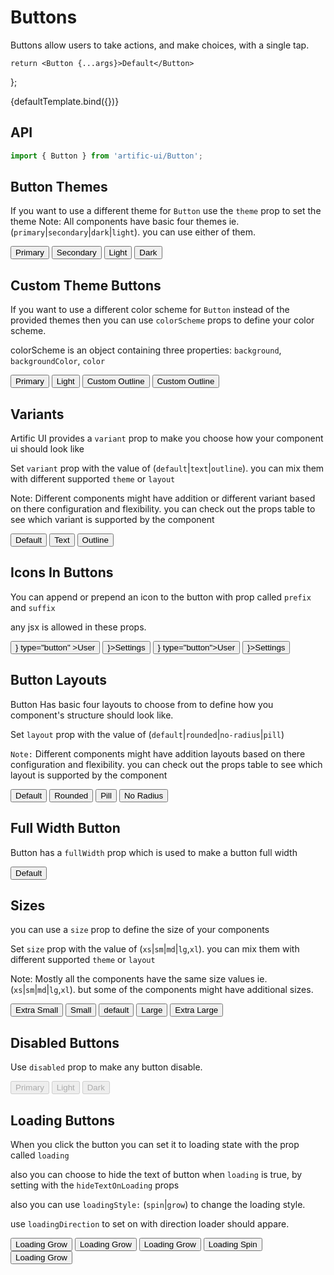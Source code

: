 

# Buttons

Buttons allow users to take actions, and make choices, with a single tap.

	return <Button {...args}>Default</Button>
};

<div>
	<div>{defaultTemplate.bind({})}</div>
</div>

## API

```jsx
import { Button } from 'artific-ui/Button';
```


## Button Themes

If you want to use a different theme for `Button` use the `theme` prop to set the theme
Note: All components have basic four themes ie. (`primary`|`secondary`|`dark`|`light`). you can use either of them.

<div>
	<div>
		<Space>
			<Button theme="primary" type="button">Primary</Button>
			<Button theme="secondary" type="button">Secondary</Button>
			<Button theme="light" type="button">Light</Button>
			<Button theme="dark" type="button">Dark</Button>
		</Space>
	</div>
</div>

## Custom Theme Buttons

If you want to use a different color scheme for `Button` instead of the provided themes then you can use
`colorScheme` props to define your color scheme.

colorScheme is an object containing three properties: `background`, `backgroundColor`, `color`

<div>
	<div name="Custom theme buttons">
		<Space>
			<Button colorScheme={{
				background: 'linear-gradient(45deg, #e736f4, #673ab7)',
				backgroundColor: '#e736f4',
				color: 'white',
			}} type="button">Primary</Button>
			<Button colorScheme={{
				background: 'red',
				color: 'white',
			}} theme="light" type="button">Light</Button>
			<Button colorScheme={{
				background: 'linear-gradient(45deg, #e736f4, #673ab7)',
				backgroundColor: '#e736f4',
				color: 'white',
			}} variant="outline" type="button">Custom Outline</Button>
			<Button colorScheme={{
				background: 'red',
				color: 'white',
			}} variant="outline" theme="light" type="button">Custom Outline</Button>
		</Space>
	</div>
</div>

## Variants

Artific UI provides a `variant` prop to make you choose how your component ui should look like

Set `variant` prop with the value of (`default`|`text`|`outline`). you can mix them with different supported `theme` or `layout`

Note: Different components might have addition or different variant based on there configuration and flexibility.
you can check out the props table to see which variant is supported by the component

<div>
	<div name="Variants">
		<Space>
			<Button variant="default" type="button">Default</Button>
			<Button variant="text" type="button">Text</Button>
			<Button variant="outline" type="button">Outline</Button>
		</Space>
	</div>
</div>

## Icons In Buttons

You can append or prepend an icon to the button with prop called `prefix` and `suffix`

any jsx is allowed in these props.

<div>
	<div>
		<Space>
			<Button
				prefix={<i className='bx bxs-user-circle'></i>}
				type="button"
			>User</Button>
			<Button theme="light" type="button" suffix={<i className='bx bx-cog'></i>}>Settings</Button>
			<Button theme="dark"
					prefix={
						<img src="https://www.freepnglogos.com/uploads/logo-outlook/transparent-outlook-icon-2.png"/>}
					type="button">User</Button>
			<Button theme="light" type="button"
					suffix={<img
						src="https://www.freepnglogos.com/uploads/logo-outlook/transparent-outlook-icon-2.png"/>}>Settings</Button>
		</Space>
	</div>
</div>

## Button Layouts

Button Has basic four layouts to choose from to define how you component's structure should look like.

Set `layout` prop with the value of (`default`|`rounded`|`no-radius`|`pill`)

`Note:` Different components might have addition layouts based on there configuration and flexibility. you can check out the props table to see which layout is supported by the component

<div>
	<div name="Button Layouts">
		<Space>
			<Button layout="default" type="button">Default</Button>
			<Button layout="rounded" type="button">Rounded</Button>
			<Button layout="pill" type="button">Pill</Button>
			<Button layout="no-radius" type="button">No Radius</Button>
		</Space>
	</div>
</div>

## Full Width Button

Button has a `fullWidth` prop which is used to make a button full width

<div>
	<div name="Full Width Button">
		<Button fullwidth type="button">Default</Button>
	</div>
</div>

## Sizes

you can use a `size` prop to define the size of your components

Set `size` prop with the value of (`xs`|`sm`|`md`|`lg`,`xl`). you can mix them with different supported `theme` or `layout`

Note: Mostly all the components have the same size values ie.(`xs`|`sm`|`md`|`lg`,`xl`). but some of the components might have additional sizes.

<div>
	<div name="Sizes">
		<Space>
			<Button size="xs" type="button">Extra Small</Button>
			<Button size="sm" type="button">Small</Button>
			<Button type="button">default</Button>
			<Button size="lg" type="button">Large</Button>
			<Button size="xl" type="button">Extra Large</Button>
		</Space>
	</div>
</div>

## Disabled Buttons

Use `disabled` prop to make any button disable.

<div>
	<div name="Disabled Buttons">
		<Space>
			<Button disabled type="button">Primary</Button>
			<Button disabled theme="light" type="button">Light</Button>
			<Button disabled theme="dark" type="button">Dark</Button>
		</Space>
	</div>
</div>

## Loading Buttons

When you click the button you can set it to loading state with the prop called `loading`

also you can choose to hide the text of button when `loading` is true, by setting with the `hideTextOnLoading` props

also you can use `loadingStyle:` (`spin`|`grow`) to change the loading style.

use `loadingDirection` to set on with direction loader should appare.

<div>
	<div name="Loading Buttons">
		<Space>
			<Button loading hideTextOnLoading loadingStyle="spin" type="button">Loading Grow</Button>
			<Button loading hideTextOnLoading loadingStyle="grow" type="button">Loading Grow</Button>
			<Button loading loadingStyle="grow" type="button">Loading Grow</Button>
			<Button loading loadingDirection="after" type="button">Loading Spin</Button>
			<Button loading loadingDirection="after" loadingStyle="grow" type="button">Loading Grow</Button>
		</Space>
	</div>
</div>

